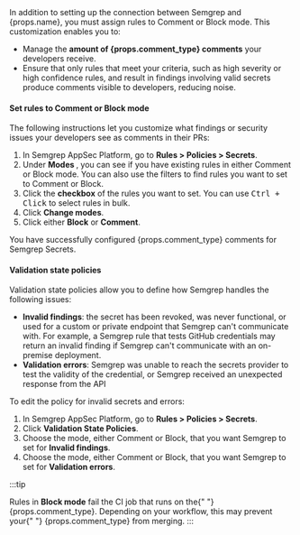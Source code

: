 <span>
  In addition to setting up the connection between Semgrep and {props.name}, you
  must assign rules to Comment or Block mode. This customization enables you to:
</span>

- Manage the <strong>amount of {props.comment_type} comments</strong> your
    developers receive.
- Ensure that only rules that meet your criteria, such as high severity or high confidence rules, and result in findings involving valid secrets produce comments visible to developers, reducing noise.

#### Set rules to Comment or Block mode

The following instructions let you customize what findings or security issues your developers see as comments in their PRs:

1. In Semgrep AppSec Platform, go to **Rules > Policies > Secrets**.
1. Under **Modes <i class="fa-solid fa-gear"></i>**, you can see if you have existing rules in either Comment or Block mode. You can also use the filters to find rules you want to set to Comment or Block.
1. Click the **<i class="fa-solid fa-square-check"></i> checkbox** of the rules you want to set. You can use <kbd>Ctrl + Click</kbd> to select rules in bulk.
1. Click **Change modes**.
1. Click either **Block** or **Comment**.

<span>
  You have successfully configured {props.comment_type} comments for Semgrep
  Secrets.
</span>

#### Validation state policies

Validation state policies allow you to define how Semgrep handles the following issues:

- **Invalid findings**: the secret has been revoked, was never functional, or used for a custom or private endpoint that Semgrep can't communicate with. For example, a Semgrep rule that tests GitHub credentials may return an invalid finding if Semgrep can't communicate with an on-premise deployment.
- **Validation errors**: Semgrep was unable to reach the secrets provider to test the validity of the credential, or Semgrep received an unexpected response from the API

To edit the policy for invalid secrets and errors:

1. In Semgrep AppSec Platform, go to **Rules > Policies > Secrets**.
1. Click **Validation State Policies**.
1. Choose the mode, either Comment or Block, that you want Semgrep to set for **Invalid findings**.
1. Choose the mode, either Comment or Block, that you want Semgrep to set for **Validation errors**.

:::tip

<span>
  Rules in <strong>Block mode</strong> fail the CI job that runs on the{" "}
  {props.comment_type}. Depending on your workflow, this may prevent your{" "}
  {props.comment_type} from merging.
</span>
:::